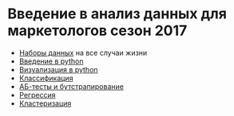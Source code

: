 # Введение в анализ данных для маркетологов сезон 2017

* [Наборы данных](https://github.com/FUlyankin/HSE_Data_Culture/tree/master/Introduction%20to%20data%20sciene%202018%20spring/data.zip) на все случаи жизни
* [Введение в python](http://nbviewer.jupyter.org/github/FUlyankin/HSE_Data_Culture/blob/master/Introduction%20to%20data%20sciene%202018%20spring/Introduction%20to%20DS.%201.%20Введение%20в%20Python.ipynb)
* [Визуализация в python](http://nbviewer.jupyter.org/github/FUlyankin/HSE_Data_Culture/blob/master/Introduction%20to%20data%20sciene%202018%20spring/Introduction%20to%20DS.%202.%20Введение%20в%20pandas%20и%20визуализацию.ipynb)
* [Классификация](http://nbviewer.jupyter.org/github/FUlyankin/HSE_Data_Culture/blob/master/Introduction%20to%20data%20sciene%202018%20spring/Introduction%20to%20DS.%203.%20Классификация.ipynb)
* [АБ-тесты и бутстрапирование](http://nbviewer.jupyter.org/github/FUlyankin/HSE_Data_Culture/blob/master/Introduction%20to%20data%20sciene%202018%20spring/Introduction%20to%20DS.%204.%20Введение%20в%20AB-тестирование.ipynb)
* [Регрессия](http://nbviewer.jupyter.org/github/FUlyankin/HSE_Data_Culture/blob/master/Introduction%20to%20data%20sciene%202018%20spring/Introduction_to_DS_5_Регрессия.ipynb)
* [Кластеризация](http://nbviewer.jupyter.org/github/FUlyankin/HSE_Data_Culture/blob/master/Introduction%20to%20data%20sciene%202018%20spring/Introduction_to_DS_6_Кластеризация.ipynb)




